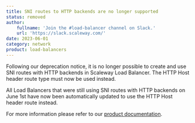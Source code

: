 ```yaml
---
title: SNI routes to HTTP backends are no longer supported
status: removed
author:
    fullname: 'Join the #load-balancer channel on Slack.'
    url: 'https://slack.scaleway.com/'
date: 2023-06-01
category: network
product: load-balancers
---
```


Following our deprecation notice, it is no longer possible to create and use SNI routes with HTTP backends in Scaleway Load Balancer. The HTTP Host header route type must now be used instead.

All Load Balancers that were still using SNI routes with HTTP backends on June 1st have now been automatically updated to use the HTTP Host header route instead.

For more information please refer to our [product documentation](https://www.scaleway.com/en/docs/network/load-balancer/reference-content/sni-route-deprecation/).

